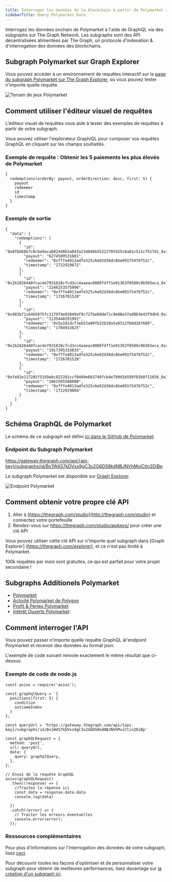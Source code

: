 ```yaml
---
title: Interroger les données de la blockchain à partir de Polymarket avec des subgraphs sur The Graph
sidebarTitle: Query Polymarket Data
---
```


Interrogez les données onchain de Polymarket à l'aide de GraphQL via des subgraphs sur The Graph Network. Les subgraphs sont des API décentralisées alimentées par The Graph, un protocole d'indexation & d'interrogation des données des blockchains.

## Subgraph Polymarket sur Graph Explorer

Vous pouvez accéder à un environnement de requêtes interactif sur la [page du subgraph Polymarket sur The Graph Explorer](https://thegraph.com/explorer/subgraphs/Bx1W4S7kDVxs9gC3s2G6DS8kdNBJNVhMviCtin2DiBp?view=Query&chain=arbitrum-one), où vous pouvez tester n'importe quelle requête.

![Terrain de jeux Polymarket](/img/Polymarket-playground.png)

## Comment utiliser l'éditeur visuel de requêtes

L'éditeur visuel de requêtes vous aide à tester des exemples de requêtes à partir de votre subgraph.

Vous pouvez utiliser l'explorateur GraphiQL pour composer vos requêtes GraphQL en cliquant sur les champs souhaités.

### Exemple de requête : Obtenir les 5 paiements les plus élevés de Polymarket

```
{
  redemptions(orderBy: payout, orderDirection: desc, first: 5) {
    payout
    redeemer
    id
    timestamp
  }
}
```

### Exemple de sortie

```
{
  "data": {
    "redemptions": [
      {
        "id": "0x8fbb68b7c0cbe9aca6024d063a843a23d046b5522270fd25c6a81c511cf517d1_0x3b",
        "payout": "6274509531681",
        "redeemer": "0xfffe4013adfe325c6e02d36dc66e091f5476f52c",
        "timestamp": "1722929672"
      },
      {
        "id": "0x2b2826448fcacde7931828cfcd3cc4aaeac8080fdff1e91363f0589c9b503eca_0x7",
        "payout": "2246253575996",
        "redeemer": "0xfffe4013adfe325c6e02d36dc66e091f5476f52c",
        "timestamp": "1726701528"
      },
      {
        "id": "0x983b71c64b5075fc1179f4e03849af9c727be60de71c9e86e37ad0b3e43f9db9_0x26",
        "payout": "2135448291991",
        "redeemer": "0x5a181dcf3eb53a09fb32b20a5a9312fb8d26f689",
        "timestamp": "1704932625"
      },
      {
        "id": "0x2b2826448fcacde7931828cfcd3cc4aaeac8080fdff1e91363f0589c9b503eca_0xa",
        "payout": "1917395333835",
        "redeemer": "0xfffe4013adfe325c6e02d36dc66e091f5476f52c",
        "timestamp": "1726701528"
      },
      {
        "id": "0xfe82e117201f5169abc822281ccf0469e6b3740fcb4e799d1b599f83b8f11656_0x30",
        "payout": "1862505580000",
        "redeemer": "0xfffe4013adfe325c6e02d36dc66e091f5476f52c",
        "timestamp": "1722929866"
      }
    ]
  }
}
```

## Schéma GraphQL de Polymarket

Le schéma de ce subgraph est défini [ici dans le GitHub de Polymarket](https://github.com/Polymarket/polymarket-subgraph/blob/main/polymarket-subgraph/schema.graphql).

### Endpoint du Subgraph Polymarket

https://gateway.thegraph.com/api/{api-key}/subgraphs/id/Bx1W4S7kDVxs9gC3s2G6DS8kdNBJNVhMviCtin2DiBp

Le subgraph Polymarket est disponible sur [Graph Explorer](https://thegraph.com/explorer).

![Endpoint Polymarket](/img/Polymarket-endpoint.png)

## Comment obtenir votre propre clé API

1. Aller à [https://thegraph.com/studio](http://thegraph.com/studio) et connectez votre portefeuille
2. Rendez-vous sur https://thegraph.com/studio/apikeys/ pour créer une clé API

Vous pouvez utiliser cette clé API sur n'importe quel subgraph dans [Graph Explorer] (https://thegraph.com/explorer), et ce n'est pas limité à Polymarket.

100k requêtes par mois sont gratuites, ce qui est parfait pour votre projet secondaire !

## Subgraphs Additionels Polymarket

- [Polymarket](https://thegraph.com/explorer/subgraphs/81Dm16JjuFSrqz813HysXoUPvzTwE7fsfPk2RTf66nyC?view=Query&chain=arbitrum-one)
- [Activité Polymarket de Polygon](https://thegraph.com/explorer/subgraphs/Bx1W4S7kDVxs9gC3s2G6DS8kdNBJNVhMviCtin2DiBp?view=Query&chain=arbitrum-one)
- [Profit & Pertes Polymarket ](https://thegraph.com/explorer/subgraphs/6c58N5U4MtQE2Y8njfVrrAfRykzfqajMGeTMEvMmskVz?view=Query&chain=arbitrum-one)
- [Intérêt Ouverts Polymarket](https://thegraph.com/explorer/subgraphs/ELaW6RtkbmYNmMMU6hEPsghG9Ko3EXSmiRkH855M4qfF?view=Query&chain=arbitrum-one)

## Comment interroger l'API

Vous pouvez passer n'importe quelle requête GraphQL àl'endpoint Polymarket et recevoir des données au format json.

L'exemple de code suivant renvoie exactement le même résultat que ci-dessus.

### Exemple de code de node.js

```
const axios = require('axios');

const graphqlQuery = `{
  positions(first: 5) {
    condition
    outcomeIndex
  }
};

const queryUrl = 'https://gateway.thegraph.com/api/{api-key}/subgraphs/id/Bx1W4S7kDVxs9gC3s2G6DS8kdNBJNVhMviCtin2DiBp'

const graphQLRequest = {
  method: 'post',
  url: queryUrl,
  data: {
    query: graphqlQuery,
  },
};

// Envoi de la requête GraphQL
axios(graphQLRequest)
  .then((response) => {
    //Traitez la réponse ici
    const data = response.data.data
    console.log(data)

  })
  .catch((error) => {
    // Traiter les erreurs éventuelles
    console.error(error);
  });
```

### Ressources complémentaires

Pour plus d'informations sur l'interrogation des données de votre subgraph, lisez [ceci](/subgraphs/querying/introduction/).

Pour découvrir toutes les façons d'optimiser et de personnaliser votre subgraph pour obtenir de meilleures performances, lisez davantage sur [la création d'un subgraph ici](/developing/creating-a-subgraph/).
